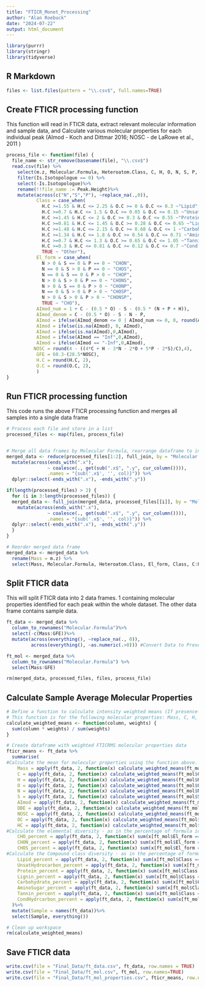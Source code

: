 ```yaml
---
title: "FTICR_Monet_Processing"
author: "Alan Roebuck"
date: "2024-07-22"
output: html_document
---
```


```r
library(purrr)
library(stringr)
library(tidyverse)
```

## R Markdown

```r
files <- list.files(pattern = "\\.csv$", full.names=TRUE)
```

## Create FTICR processing function
This function will read in FTICR data, extract relevant molecular information and sample data, and Calculate various molecular properties for each individual peak (AImod - Koch and Dittmar 2016; NOSC - de LaRowe et al., 2011 ) 

```r
process_file <- function(file) {
  file_name <- str_remove(basename(file), "\\.csv$")
  read.csv(file) %>%
    select(m.z, Molecular.Formula, Heteroatom.Class, C, H, O, N, S, P, DBE, H.C, O.C, Peak.Height, Is.Isotopologue) %>%
    filter(Is.Isotopologue == 0) %>%
    select(-Is.Isotopologue)%>%
    rename(!!file_name := Peak.Height)%>%
    mutate(across(c("N","S","P"), ~replace_na(.,0)),
           Class = case_when(
             H.C >=1.55 & H.C <= 2.25 & O.C >= 0 & O.C <= 0.3 ~"Lipid",
             H.C >=0.7 & H.C <= 1.5 & O.C >= 0.05 & O.C <= 0.15 ~"Unsat Hydrocarbon",
             H.C >=1.45 & H.C <= 2 & O.C >= 0.3 & O.C <= 0.55 ~"Protein",
             H.C >=0.81 & H.C <= 1.45 & O.C >= 0.28 & O.C <= 0.65 ~"Lignin",
             H.C >=1.48 & H.C <= 2.15 & O.C >= 0.68 & O.C <= 1 ~"Carbohydrate",
             H.C >=1.34 & H.C <= 1.8 & O.C >= 0.54 & O.C <= 0.71 ~"Amino Sugar",
             H.C >=0.7 & H.C <= 1.3 & O.C >= 0.65 & O.C <= 1.05 ~"Tannin",
             H.C >=0.3 & H.C <= 0.81 & O.C >= 0.12 & O.C <= 0.7 ~"Cond Hydrocarbon",
             TRUE ~ "Other"),
           El_form = case_when(
             N > 0 & S == 0 & P == 0 ~ "CHON",
             N == 0 & S > 0 & P == 0 ~ "CHOS",
             N == 0 & S == 0 & P > 0 ~ "CHOP",
             N > 0 & S > 0 & P == 0 ~ "CHONS",
             N > 0 & S == 0 & P > 0 ~ "CHONP",
             N == 0 & S > 0 & P > 0 ~ "CHOSP",
             N > 0 & S > 0 & P > 0 ~ "CHONSP",
             TRUE ~ "CHO"),
           AImod_num = 1 + C - (0.5 * O) - S - (0.5 * (N + P + H)),
           AImod_denom = C - (0.5 * O) - S - N - P,
           AImod = ifelse(AImod_denom <= 0 | AImod_num <= 0, 0, round(AImod_num / AImod_denom, 4)),
           AImod = ifelse(is.na(AImod), 0, AImod),
           AImod = ifelse(is.na(AImod),0,AImod),
           AImod = ifelse(AImod == "Inf",0,AImod),
           AImod = ifelse(AImod == "-Inf",0,AImod),
          NOSC = round(4 - ((4*C + H - 3*N - 2*O + 5*P - 2*S)/C),4),
           GFE = 60.3-(28.5*NOSC),
           H.C = round(H.C, 2),
           O.C = round(O.C, 2),
           )
}
```


## Run FTICR processing function
This code runs the above FTICR processing function and merges all samples into a single data frame
```r

# Process each file and store in a list
processed_files <- map(files, process_file)


# Merge all data frames by Molecular Formula, rearrange dataframe to include relevant FTICR information followed by sample data
merged_data <- reduce(processed_files[1:2], full_join, by = "Molecular.Formula")%>%
  mutate(across(ends_with(".x"), 
               ~ coalesce(., get(sub(".x$", ".y", cur_column()))),
               .names = "{sub('.x$', '', col)}")) %>%
  dplyr::select(-ends_with(".x"), -ends_with(".y"))

if(length(processed_files) > 2) { 
  for (i in 3:length(processed_files)) {
  merged_data <- full_join(merged_data, processed_files[[i]], by = "Molecular.Formula")%>%
    mutate(across(ends_with(".x"), 
               ~ coalesce(., get(sub(".x$", ".y", cur_column()))),
               .names = "{sub('.x$', '', col)}")) %>%
  dplyr::select(-ends_with(".x"), -ends_with(".y"))
  }
}

# Reorder merged data frame
merged_data <- merged_data %>%
  rename(Mass = m.z) %>%
  select(Mass, Molecular.Formula, Heteroatom.Class, El_form, Class, C:P, H.C,O.C,DBE,AImod:GFE, everything())

```


## Split FTICR data
This will split FTICR data into 2 data frames. 1 containing molecular properties identified for each peak within the whole dataset. The other data frame contains sample data. 

```r

ft_data <- merged_data %>%
  column_to_rownames("Molecular.Formula")%>%
  select(-c(Mass:GFE))%>%
  mutate(across(everything(), ~replace_na(., 0)),
         across(everything(), ~as.numeric(.>0))) #Convert Data to Presence-Absence

ft_mol <- merged_data %>%
  column_to_rownames("Molecular.Formula") %>%
  select(Mass:GFE)

rm(merged_data, processed_files, files, process_file)
```

## Calculate Sample Average Molecular Properties

```r


# Define a function to calculate intensity weighted means (If presence-absence, this will simply be average means)
# This function is for the following molecular properties: Mass, C, H, O, N, S, AImod, DBE, NOSC, O/C, H/C
calculate_weighted_means <- function(column, weights) {
  sum(column * weights) / sum(weights)
}

# Create dataframe with weighted FTICRMS molecular properties data
fticr_means <- ft_data %>%
  summarise(
#Calculate the mean for molecular properties using the function above. If using intensity based data, these will be intensity weighted. If using presence absence based data, these will simply be average means. 
    Mass = apply(ft_data, 2, function(x) calculate_weighted_means(ft_mol$Mass, x)),
    C = apply(ft_data, 2, function(x) calculate_weighted_means(ft_mol$C, x)),
    H = apply(ft_data, 2, function(x) calculate_weighted_means(ft_mol$H, x)),
    O = apply(ft_data, 2, function(x) calculate_weighted_means(ft_mol$O, x)),
    N = apply(ft_data, 2, function(x) calculate_weighted_means(ft_mol$N, x)),
    S = apply(ft_data, 2, function(x) calculate_weighted_means(ft_mol$S, x)),
    AImod = apply(ft_data, 2, function(x) calculate_weighted_means(ft_mol$AImod, x)),
    DBE = apply(ft_data, 2, function(x) calculate_weighted_means(ft_mol$DBE, x)),
    NOSC = apply(ft_data, 2, function(x) calculate_weighted_means(ft_mol$NOSC, x)),
    OC = apply(ft_data, 2, function(x) calculate_weighted_means(ft_mol$O.C, x)),
    HC = apply(ft_data, 2, function(x) calculate_weighted_means(ft_mol$H.C, x)),
#Calculate the elemental diversity - as in the percentage of formula identified as CHOX. These are not intensity weighted
    CHO_percent = apply(ft_data, 2, function(x) sum(x[ft_mol$El_form == 'CHO'] !=0)*100/sum(x != 0)),
    CHON_percent = apply(ft_data, 2, function(x) sum(x[ft_mol$El_form == 'CHON'] !=0)*100/sum(x != 0)),
    CHOS_percent = apply(ft_data, 2, function(x) sum(x[ft_mol$El_form == 'CHOS'] !=0)*100/sum(x != 0)),
#Calculate the Compound class diversity - as in the percentage of formula identified as lipid, etc. These are not intensity   weighted
    Lipid_percent = apply(ft_data, 2, function(x) sum(x[ft_mol$Class == 'Lipid'] !=0)*100 / sum(x)),
    UnsatHydrocarbon_percent = apply(ft_data, 2, function(x) sum(x[ft_mol$Class == 'Unsat Hydrocarbon'] !=0)*100 / sum(x!=0)),
    Protein_percent = apply(ft_data, 2, function(x) sum(x[ft_mol$Class == 'Protein'] !=0)*100 / sum(x!=0)),
    Lignin_percent = apply(ft_data, 2, function(x) sum(x[ft_mol$Class == 'Lignin'] !=0)*100 / sum(x!=0)),
    Carbohydrate_percent = apply(ft_data, 2, function(x) sum(x[ft_mol$Class == 'Carbohydrate'] !=0)*100 / sum(x!=0)),
    AminoSugar_percent = apply(ft_data, 2, function(x) sum(x[ft_mol$Class == 'Amino Sugar'] !=0)*100 / sum(x!=0)),
    Tannin_percent = apply(ft_data, 2, function(x) sum(x[ft_mol$Class == 'Tannin'] !=0)*100 / sum(x!=0)),
    CondHydrcarbon_percent = apply(ft_data, 2, function(x) sum(x[ft_mol$Class == 'Cond Hydrocarbon'] !=0)*100 / sum(x!=0))
  )%>%
  mutate(Sample = names(ft_data))%>%
  select(Sample, everything())

# Clean up workspace
rm(calculate_weighted_means)

```


## Save FTICR data

```r

write.csv(file = "Final_Data/ft_data.csv", ft_data, row.names = TRUE)
write.csv(file = "Final_Data/ft_mol.csv", ft_mol, row.names=TRUE)
write.csv(file = "Final_Data/ft_mol_properties.csv", fticr_means, row.names=FALSE)


```
